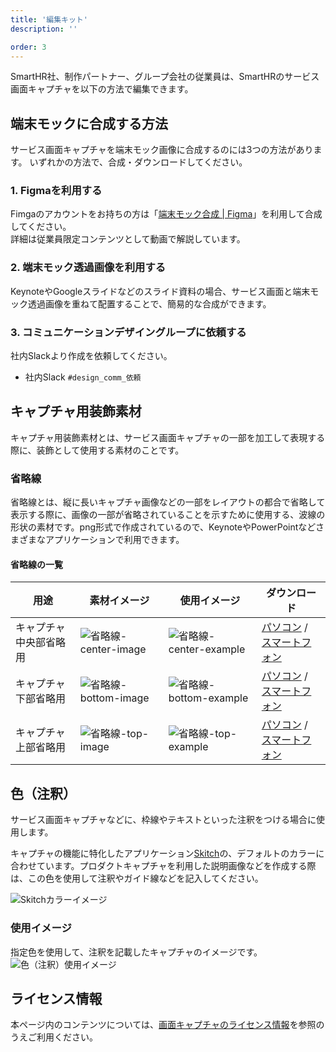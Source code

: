 ```yaml
---
title: '編集キット'
description: ''

order: 3
---
```




SmartHR社、制作パートナー、グループ会社の従業員は、SmartHRのサービス画面キャプチャを以下の方法で編集できます。

## 端末モックに合成する方法

サービス画面キャプチャを端末モック画像に合成するのには3つの方法があります。
いずれかの方法で、合成・ダウンロードしてください。

### 1. Figmaを利用する

Fimgaのアカウントをお持ちの方は「<a href="https://www.figma.com/file/ul8bbn8p3aPIXo0DsjjsA6/%E7%AB%AF%E6%9C%AB%E3%83%A2%E3%83%83%E3%82%AF%E5%90%88%E6%88%90?node-id=723%3A121" target="_blank">端末モック合成 | Figma</a>」を利用して合成してください。  
詳細は従業員限定コンテンツとして動画で解説しています。

<Private path="/communication/capture-kit.md"/>

###  2. 端末モック透過画像を利用する

KeynoteやGoogleスライドなどのスライド資料の場合、サービス画面と端末モック透過画像を重ねて配置することで、簡易的な合成ができます。

<Private path="/communication/capture-kit-mockup-transparent.md"/>

###  3. コミュニケーションデザイングループに依頼する

社内Slackより作成を依頼してください。
- 社内Slack `#design_comm_依頼`


## キャプチャ用装飾素材

キャプチャ用装飾素材とは、サービス画面キャプチャの一部を加工して表現する際に、装飾として使用する素材のことです。

### 省略線
省略線とは、縦に長いキャプチャ画像などの一部をレイアウトの都合で省略して表示する際に、画像の一部が省略されていることを示すために使用する、波線の形状の素材です。png形式で作成されているので、KeynoteやPowerPointなどさまざまなアプリケーションで利用できます。

#### 省略線の一覧

| 用途 | 素材イメージ | 使用イメージ |ダウンロード |
| --- | --- | --- | --- |
| キャプチャ中央部省略用 | ![省略線-center-image](./images/kit/省略線_center_image.png)　|![省略線-center-example](./images/kit/center_example_image.png)　| <a href=".../images/kit/省略線_パソコンサイズ_center.png" target="_blank">パソコン</a> / <a href=".../images/kit/省略線_スマートフォンサイズ_center.png" target="_blank">スマートフォン</a> | 
| キャプチャ下部省略用 | ![省略線-bottom-image](./images/kit/省略線_bottom_image.png)　|![省略線-bottom-example](./images/kit/bottom_example_image.png)　| <a href=".../images/kit/省略線_パソコンサイズ_bottom.png" target="_blank">パソコン</a> / <a href=".../images/kit/省略線_スマートフォンサイズ_bottom.png" target="_blank">スマートフォン</a> | 
| キャプチャ上部省略用 | ![省略線-top-image](./images/kit/省略線_top_image.png)　|![省略線-top-example](./images/kit/top_example_image.png)　|<a href=".../images/kit/省略線_パソコンサイズ_top.png" target="_blank">パソコン</a> / <a href=".../images/kit/省略線_スマートフォンサイズ_top.png" target="_blank">スマートフォン</a> | 


## 色（注釈）
サービス画面キャプチャなどに、枠線やテキストといった注釈をつける場合に使用します。

<ColorPalettesWrapper>
 <ColorPalette colorValue="#fc0c59" colorName="Annotaion" description="" />
</ColorPalettesWrapper>

キャプチャの機能に特化したアプリケーション<a href="https://apps.apple.com/jp/app/skitch-%E6%92%AE%E3%82%8B-%E6%8F%8F%E3%81%8D%E8%BE%BC%E3%82%80-%E5%85%B1%E6%9C%89%E3%81%99%E3%82%8B/id425955336?mt=12" target="_blank">Skitch</a>の、デフォルトのカラーに合わせています。プロダクトキャプチャを利用した説明画像などを作成する際は、この色を使用して注釈やガイド線などを記入してください。

![Skitchカラーイメージ](./images/kit/skitch_color_image.png) 

### 使用イメージ
指定色を使用して、注釈を記載したキャプチャのイメージです。
![色（注釈）使用イメージ](./images/kit/skitch_example.png) 


## ライセンス情報
本ページ内のコンテンツについては、[画面キャプチャのライセンス情報](/communication/capture/#h2-3)を参照のうえご利用ください。
